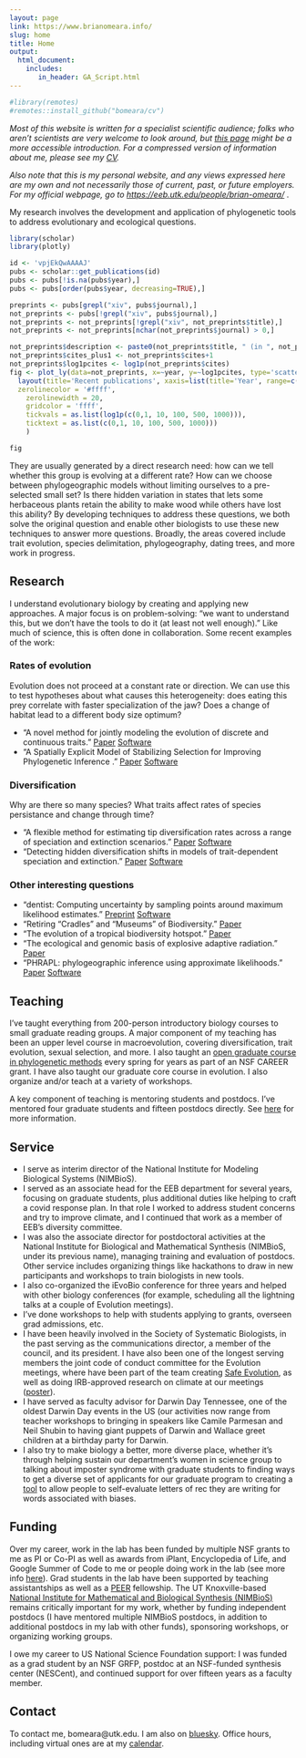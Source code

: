 ```yaml
---
layout: page
link: https://www.brianomeara.info/
slug: home
title: Home
output:
  html_document:
    includes:
       in_header: GA_Script.html
---
```


```r
#library(remotes)
#remotes::install_github("bomeara/cv")

```

_Most of this website is written for a specialist scientific audience; folks who aren't scientists are very welcome to look around, but [this page](general.qmd) might be a more accessible introduction. For a compressed version of information about me, please see my [CV](cv.qmd)._

_Also note that this is my personal website, and any views expressed here are my own and not necessarily those of current, past, or future employers. For my official webpage, go to <https://eeb.utk.edu/people/brian-omeara/>_ .

My research involves the development and application of phylogenetic tools to address evolutionary and ecological questions.

```r
library(scholar)
library(plotly)

id <- 'vpjEkQwAAAAJ'
pubs <- scholar::get_publications(id)
pubs <- pubs[!is.na(pubs$year),]
pubs <- pubs[order(pubs$year, decreasing=TRUE),]

preprints <- pubs[grepl("xiv", pubs$journal),]
not_preprints <- pubs[!grepl("xiv", pubs$journal),]
not_preprints <- not_preprints[!grepl("xiv", not_preprints$title),]
not_preprints <- not_preprints[nchar(not_preprints$journal) > 0,]

not_preprints$description <- paste0(not_preprints$title, " (in ", not_preprints$journal, ")")
not_preprints$cites_plus1 <- not_preprints$cites+1
not_preprints$log1pcites <- log1p(not_preprints$cites)
fig <- plot_ly(data=not_preprints, x=~year, y=~log1pcites, type='scatter', mode='markers', text=~description, hoverinfo='text') %>% config(displayModeBar = FALSE) %>% 
  layout(title='Recent publications', xaxis=list(title='Year', range=c(2012,1+as.integer(format(Sys.Date(), "%Y")))), yaxis=list(title='Citations', 
  zerolinecolor = '#ffff',
	zerolinewidth = 20,
    gridcolor = 'ffff',
	tickvals = as.list(log1p(c(0,1, 10, 100, 500, 1000))),
	ticktext = as.list(c(0,1, 10, 100, 500, 1000)))
	)
```


```r
fig
```

They are usually generated by a direct research need: how can we tell whether this group is evolving at a different rate? How can we choose between phylogeographic models without limiting ourselves to a pre-selected small set? Is there hidden variation in states that lets some herbaceous plants retain the ability to make wood while others have lost this ability? By developing techniques to address these questions, we both solve the original question and enable other biologists to use these new techniques to answer more questions. Broadly, the areas covered include trait evolution, species delimitation, phylogeography, dating trees, and more work in progress.


## Research


I understand evolutionary biology by creating and applying new approaches. A major focus is on problem-solving: "we want to understand this, but we don't have the tools to do it (at least not well enough)." Like much of science, this is often done in collaboration. Some recent examples of the work:

### Rates of evolution

Evolution does not proceed at a constant rate or direction. We can use this to test hypotheses about what causes this heterogeneity: does eating this prey correlate with faster specialization of the jaw? Does a change of habitat lead to a different body size optimum? 

* "A novel method for jointly modeling the evolution of discrete and continuous traits." [Paper](https://doi.org/10.1093/evolut/qpad002) [Software](http://thej022214.github.io/OUwie/)
* "A Spatially Explicit Model of Stabilizing Selection for Improving Phylogenetic Inference ." [Paper](https://doi.org/10.1093/molbev/msaa318) [Software](https://github.com/bomeara/selac)


### Diversification

Why are there so many species? What traits affect rates of species persistance and change through time? 

* "A flexible method for estimating tip diversification rates across a range of speciation and extinction scenarios." [Paper](https://doi.org/10.1111/evo.14517) [Software](https://speciationextinction.info/)
* "Detecting hidden diversification shifts in models of trait-dependent speciation and extinction." [Paper](https://doi.org/10.1093/sysbio/syw022) [Software](https://speciationextinction.info/)

### Other interesting questions

* "dentist: Computing uncertainty by sampling points around maximum likelihood estimates." [Preprint](https://doi.org/10.1101/2023.01.10.523430) [Software](https://bomeara.github.io/dentist/)
* "Retiring “Cradles” and “Museums” of Biodiversity." [Paper](https://doi.org/10.1086/717412)
* "The evolution of a tropical biodiversity hotspot." [Paper](https://doi.org/10.1126/science.aaz6970)
* "The ecological and genomic basis of explosive adaptive radiation." [Paper](https://doi.org/10.1038/s41586-020-2652-7)
* "PHRAPL: phylogeographic inference using approximate likelihoods." [Paper](https://doi.org/10.1093/sysbio/syx001) [Software](http://www.phrapl.org/)

## Teaching

I've taught everything from 200-person introductory biology courses to small graduate reading groups. A major component of my teaching has been an upper level course in macroevolution, covering diversification, trait evolution, sexual selection, and more. I also taught an [open graduate course in phylogenetic methods](https://phylometh.info) every spring for years as part of an NSF CAREER grant. I have also taught our graduate core course in evolution. I also organize and/or teach at a variety of workshops.

A key component of teaching is mentoring students and postdocs. I've mentored four graduate students and fifteen postdocs directly. See [here](people.qmd) for more information.


## Service


* I serve as interim director of the National Institute for Modeling Biological Systems (NIMBioS).
* I served as an associate head for the EEB department for several years, focusing on graduate students, plus additional duties like helping to craft a covid response plan. In that role I worked to address student concerns and try to improve climate, and I continued that work as a member of EEB's diversity committee. 
* I was also the associate director for postdoctoral activities at the National Institute for Biological and Mathematical Synthesis (NIMBioS, under its previous name), managing training and evaluation of postdocs. Other service includes organizing things like hackathons to draw in new participants and workshops to train biologists in new tools. 
* I also co-organized the iEvoBio conference for three years and helped with other biology conferences (for example, scheduling all the lightning talks at a couple of Evolution meetings). 
* I've done workshops to help with students applying to grants, overseen grad admissions, etc. 
* I have been heavily involved in the Society of Systematic Biologists, in the past serving as the communications director, a member of the council, and its president. I have also been one of the longest serving members the joint code of conduct committee for the Evolution meetings, where have been part of the team creating [Safe Evolution](https://www.evolutionmeetings.org/safe-evolution.html), as well as doing IRB-approved research on climate at our meetings ([poster](https://figshare.com/articles/poster/Unwelcome_behaviors_at_the_Evolution_meetings_Survey_results/8311595)). 
* I have served as faculty advisor for Darwin Day Tennessee, one of the oldest Darwin Day events in the US (our activities now range from teacher workshops to bringing in speakers like Camile Parmesan and Neil Shubin to having giant puppets of Darwin and Wallace greet children at a birthday party for Darwin. 
* I also try to make biology a better, more diverse place, whether it's through helping sustain our department's women in science group to talking about imposter syndrome with graduate students to finding ways to get a diverse set of applicants for our graduate program to creating a [tool](better-letter.qmd) to allow people to self-evaluate letters of rec they are writing for words associated with biases.


## Funding

Over my career, work in the lab has been funded by multiple NSF grants to me as PI or Co-PI as well as awards from iPlant, Encyclopedia of Life, and Google Summer of Code to me or people doing work in the lab (see more info [here](funding.qmd)). Grad students in the lab have been supported by teaching assistantships as well as a [PEER](https://web.utk.edu/~peer/) fellowship. The UT Knoxville-based [National Institute for Mathematical and Biological Synthesis (NIMBioS)](https://www.nimbios.org/) remains critically important for my work, whether by funding independent postdocs (I have mentored multiple NIMBioS postdocs, in addition to additional postdocs in my lab with other funds), sponsoring workshops, or organizing working groups.

I owe my career to US National Science Foundation support: I was funded as a grad student by an NSF GRFP, postdoc at an NSF-funded synthesis center (NESCent), and continued support for over fifteen years as a faculty member.

## Contact

To contact me, bomeara@utk.edu. I am also on [bluesky](https://bsky.app/profile/omearabrian.bsky.social). Office hours, including virtual ones are at my [calendar](calendar.qmd).